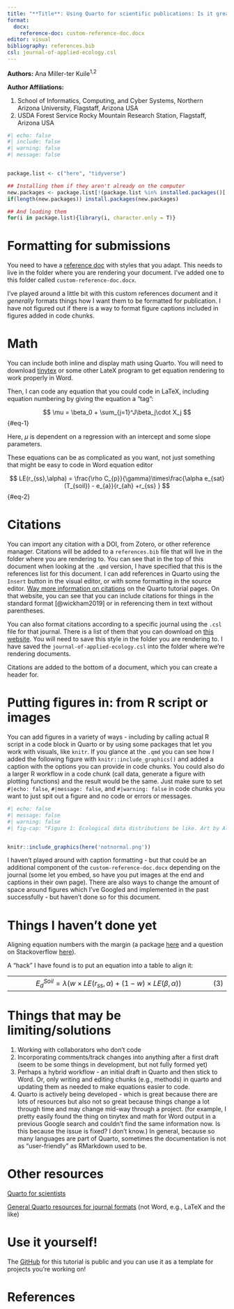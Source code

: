 ```yaml
---
title: "**Title**: Using Quarto for scientific publications: Is it great and useful or harder than it needs to be??"
format:
  docx:
    reference-doc: custom-reference-doc.docx
editor: visual
bibliography: references.bib
csl: journal-of-applied-ecology.csl
---
```


**Authors:** Ana Miller-ter Kuile^1,2^

**Author Affiliations:**

1.  School of Informatics, Computing, and Cyber Systems, Northern Arizona University, Flagstaff, Arizona USA
2.  USDA Forest Service Rocky Mountain Research Station, Flagstaff, Arizona USA

\newpage

```r
#| echo: false
#| include: false
#| warning: false
#| message: false


package.list <- c("here", "tidyverse")

## Installing them if they aren't already on the computer
new.packages <- package.list[!(package.list %in% installed.packages()[,"Package"])]
if(length(new.packages)) install.packages(new.packages)

## And loading them
for(i in package.list){library(i, character.only = T)}

```

# Formatting for submissions

You need to have a [reference doc](https://quarto.org/docs/output-formats/ms-word-templates.html) with styles that you adapt. This needs to live in the folder where you are rendering your document. I've added one to this folder called `custom-reference-doc.docx`.

I've played around a little bit with this custom references document and it *generally* formats things how I want them to be formatted for publication. I have not figured out if there is a way to format figure captions included in figures added in code chunks.

# Math

You can include both inline and display math using Quarto. You will need to download [tinytex](https://yihui.org/tinytex/) or some other LateX program to get equation rendering to work properly in Word.

Then, I can code any equation that you could code in LaTeX, including equation numbering by giving the equation a "tag":

$$
\mu = \beta_0 + \sum_{j=1}^J\beta_j\cdot X_j
$$ {#eq-1}

Here, $\mu$ is dependent on a regression with an intercept and some slope parameters.

These equations can be as complicated as you want, not just something that might be easy to code in Word equation editor

$$
LE(r_{ss},\alpha) = \frac{\rho C_{p}}{\gamma}\times\frac{\alpha e_{sat}(T_{soil}) - e_{a}}{r_{ah} +r_{ss} }
$$ {#eq-2}

# Citations

You can import any citation with a DOI, from Zotero, or other reference manager. Citations will be added to a `references.bib` file that will live in the folder where you are rendering to. You can see that in the top of this document when looking at the `.qmd` version, I have specified that this is the references list for this document. I can add references in Quarto using the `Insert` button in the visual editor, or with some formatting in the source editor. [Way more information on citations](https://quarto.org/docs/authoring/citations.html) on the Quarto tutorial pages. On that website, you can see that you can include citations for things in the standard format [@wickham2019] or in referencing them in text without parentheses.

You can also format citations according to a specific journal using the `.csl` file for that journal. There is a list of them that you can download on [this website](https://www.zotero.org/styles). You will need to save this style in the folder you are rendering to. I have saved the `journal-of-applied-ecology.csl` into the folder where we're rendering documents.

Citations are added to the bottom of a document, which you can create a header for.

# Putting figures in: from R script or images

You can add figures in a variety of ways - including by calling actual R script in a code block in Quarto or by using some packages that let you work with visuals, like `knitr`. If you glance at the `.qmd` you can see how I added the following figure with `knitr::include_graphics()` and added a caption with the options you can provide in code chunks. You could also do a larger R workflow in a code chunk (call data, generate a figure with plotting functions) and the result would be the same. Just make sure to set `#|echo: false`, `#|message: false`, and `#|warning: false` in code chunks you want to just spit out a figure and no code or errors or messages.

```r
#| echo: false
#| message: false
#| warning: false
#| fig-cap: "Figure 1: Ecological data distributions be like. Art by Alliston Horst (allisonhorst.com)"


knitr::include_graphics(here('notnormal.png'))
```

I haven't played around with caption formatting - but that could be an additional component of the `custom-reference-doc.docx` depending on the journal (some let you embed, so have you put images at the end and captions in their own page). There are also ways to change the amount of space around figures which I've Googled and implemented in the past successfully - but haven't done so for this document.

# Things I haven't done yet

Aligning equation numbers with the margin (a package [here](https://github.com/ute/mathjax3eqno) and a question on Stackoverflow [here](https://stackoverflow.com/questions/75230272/losing-equations-numbering-when-i-render-quarto-document-to-word)).

A "hack" I have found is to put an equation into a table to align it:

|                                                                                    |       |
|:-----------------------------------------------------------------:|----:|
| $E_d^{Soil} = \lambda(w \times LE(r_{ss},\alpha) + (1-w) \times LE(\beta,\alpha))$ | \(3\) |

# Things that may be limiting/solutions

1.  Working with collaborators who don't code
2.  Incorporating comments/track changes into anything after a first draft (seem to be some things in development, but not fully formed yet)
3.  Perhaps a hybrid workflow - an initial draft in Quarto and then stick to Word. Or, only writing and editing chunks (e.g., methods) in quarto and updating them as needed to make equations easier to code.
4.  Quarto is actively being developed - which is great because there are lots of resources but also not so great because things change a lot through time and may change mid-way through a project. (for example, I pretty easily found the thing on tinytex and math for Word output in a previous Google search and couldn't find the same information now. Is this because the issue is fixed? I don't know.) In general, because so many languages are part of Quarto, sometimes the documentation is not as "user-friendly" as RMarkdown used to be.

# Other resources

[Quarto for scientists](https://qmd4sci.njtierney.com/)

[General Quarto resources for journal formats](https://quarto.org/docs/journals/) (not Word, e.g., LaTeX and the like)

# Use it yourself!

The [GitHub](https://github.com/anamtk/quarto_4_pubs) for this tutorial is public and you can use it as a template for projects you're working on!

# References
